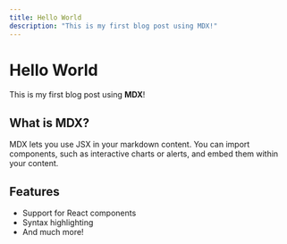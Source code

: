```yaml
---
title: Hello World
description: "This is my first blog post using MDX!"
---
```


# Hello World

This is my first blog post using **MDX**!

## What is MDX?

MDX lets you use JSX in your markdown content. You can import components, such as interactive charts
or alerts, and embed them within your content.

## Features

- Support for React components
- Syntax highlighting
- And much more!
